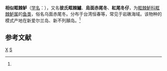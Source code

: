 {{Speciesbox 
| taxon = Scolopsis affinis
| authority = Peter, 1877<ref name='id7519'>{{cite web| url =http://www.bioinfo.cn/db05/BjdwSpecies.php?action=view&id=7519| title =相似眶棘鲈| work =《中国动物物种编目数据库》| publisher =中国科学院微生物研究所| author =中国科学院动物研究所| accessdate =2009-04-16| archive-date =2016-03-05| archive-url =https://web.archive.org/web/20160305013650/http://www.bioinfo.cn/db05/BjdwSpecies.php?action=view&id=7519| dead-url =yes}}</ref>
}}

'''相似眶棘鲈'''（[[学名|学名]]：{{lang|la|''Scolopsis affinis''}}），又名'''彼氏眶棘鱸'''、'''烏面赤尾冬'''、'''紅尾冬仔'''，为[[眶棘鲈科|眶棘鲈科]][[眶棘鲈属|眶棘鲈属]]的[[鱼类|鱼类]]，俗名乌面赤尾冬。分布于台湾恒春等，常见于岩礁海域。该物种的模式产地在新爱尔兰岛、新不列顛岛。<ref name='id7519'/>

== 参考文献 ==
{{reflist}}
{{Taxonbar|from=Q4009285}}

[[Category:眶棘鲈属|X]]
[[Category:1877年描述的鱼类|S]]